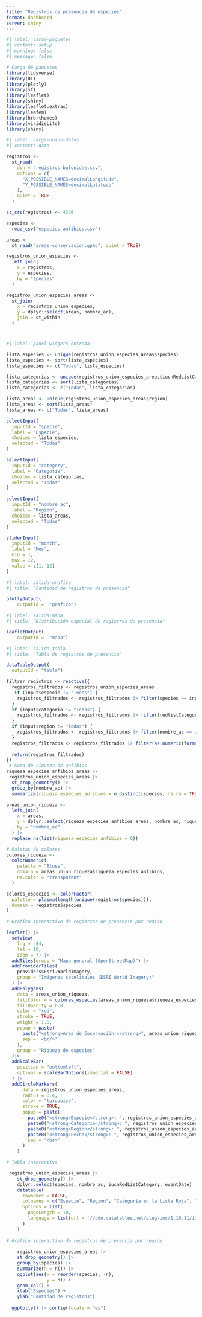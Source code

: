 ---
title: "Registros de presencia de especies"
format: dashboard
server: shiny
---

```{r}
#| label: carga-paquetes
#| context: setup
#| warning: false
#| message: false

# Carga de paquetes
library(tidyverse)
library(DT)
library(plotly)
library(sf)
library(leaflet)
library(shiny)
library(leaflet.extras)
library(leafem)
library(hrbrthemes)
library(viridisLite)
library(shiny)
```


```{r}

#| label: carga-union-datos
#| context: data

registros <-
  st_read(
    dsn = "registros-bufonidae.csv",
    options = c(
      "X_POSSIBLE_NAMES=decimalLongitude",
      "Y_POSSIBLE_NAMES=decimalLatitude"
    ),
    quiet = TRUE
  )

st_crs(registros) <- 4326

especies <-
  read_csv("especies-anfibios.csv")

areas <-
  st_read("areas-conservacion.gpkg", quiet = TRUE)

registros_union_especies <-
  left_join(
    x = registros,
    y = especies,
    by = "species"
  )

registros_union_especies_areas <-
  st_join(
    x = registros_union_especies,
    y = dplyr::select(areas, nombre_ac),
    join = st_within
  )
```

# {.sidebar}

```{r}
#| label: panel-widgets-entrada

lista_especies <- unique(registros_union_especies_areas$species)
lista_especies <- sort(lista_especies)
lista_especies <- c("Todas", lista_especies)

lista_categorias <- unique(registros_union_especies_areas$iucnRedListCategory)
lista_categorias <- sort(lista_categorias)
lista_categorias <- c("Todas", lista_categorias)

lista_areas <- unique(registros_union_especies_areas$region)
lista_areas <- sort(lista_areas)
lista_areas <- c("Todas", lista_areas)

selectInput(
  inputId = "specie",      
  label = "Especie",        
  choices = lista_especies, 
  selected = "Todas"        
)

selectInput(
  inputId = "category",      
  label = "Categoria",        
  choices = lista_categorias, 
  selected = "Todas"        
)

selectInput(
  inputId = "nombre_ac",      
  label = "Region",        
  choices = lista_areas, 
  selected = "Todas"        
)

sliderInput(
  inputId = "month",
  label = "Mes",
  min = 1,
  max = 12,
  value = c(1, 12)
)
```

```{r}
#| label: salida-grafico
#| title: "Cantidad de registros de presencia"

plotlyOutput(
	outputId =  "grafico")
```

```{r}
#| label: salida-mapa
#| title: "Distribución espacial de registros de presencia"

leafletOutput(
	outputId =  "mapa")
```

```{r}
#| label: salida-tabla
#| title: "Tabla de registros de presencia"

dataTableOutput(
  outputId = "tabla")
```

```{r}

filtrar_registros <- reactive({
  registros_filtrados <- registros_union_especies_areas
   if (input$especie != "Todas") {
    registros_filtrados <- registros_filtrados |> filter(species == input$especie)
  }
  if (input$categoria != "Todas") {
    registros_filtrados <- registros_filtrados |> filter(redlistCategory == input$categoria)
  }
  if (input$region != "Todas") {
    registros_filtrados <- registros_filtrados |> filter(nombre_ac == input$nombre_ac)
  }
  registros_filtrados <- registros_filtrados |> filter(as.numeric(format(as.Date(eventDate), "%Y")) >= input$anios[1] & as.numeric(format(as.Date(eventDate), "%Y")) <= input$anios[2])
  
  return(registros_filtrados)
})
 # Suma de riqueza de anfibios
riqueza_especies_anfibios_areas <-
 registros_union_especies_areas |>
  st_drop_geometry() |>
  group_by(nombre_ac) |>
  summarize(riqueza_especies_anfibios = n_distinct(species, na.rm = TRUE))

areas_union_riqueza <-
  left_join(
    x = areas,
    y = dplyr::select(riqueza_especies_anfibios_areas, nombre_ac, riqueza_especies_anfibios),
    by = "nombre_ac"
  ) |>
  replace_na(list(riqueza_especies_anfibios = 0))

# Paletas de colores
colores_riqueza <-
  colorNumeric(
    palette = "Blues",
    domain = areas_union_riqueza$riqueza_especies_anfibios,
    na.color = "transparent"
  )

colores_especies <- colorFactor(
  palette = plasma(length(unique(registros$species))), 
  domain = registros$species
)

# Gráfico interactivo de registros de presencia por región

leaflet() |>
  setView(
    lng = -84,
    lat = 10,
    zoom = 7) |>
  addTiles(group = "Mapa general (OpenStreetMap)") |>
  addProviderTiles(
    providers$Esri.WorldImagery, 
    group = "Imágenes satelitales (ESRI World Imagery)"
  ) |> 
  addPolygons(
    data = areas_union_riqueza,
    fillColor = ~ colores_especies(areas_union_riqueza$riqueza_especies_anfibios),
    fillOpacity = 0.8,
    color = "red",
    stroke = TRUE,
    weight = 1.0,
    popup = paste(
      paste("<strong>Area de Coservación:</strong>", areas_union_riqueza$nombre_ac),
      sep = '<br/>'
    ),
    group = "Riqueza de especies"
  )|>
  addScaleBar(
    position = "bottomleft", 
    options = scaleBarOptions(imperial = FALSE)
  ) |>
  addCircleMarkers(
      data = registros_union_especies_areas,
      radius = 0.4,
      color = "turquoise",
      stroke = TRUE,
      popup = paste(
        paste0("<strong>Especie</strong>: ", registros_union_especies_areas$species),
        paste0("<strong>Categoria</strong>: ", registros_union_especies_areas$iucnRedListCategory),
        paste0("<strong>Region</strong>: ", registros_union_especies_areas$region),
        paste0("<strong>Fecha</strong>: ", registros_union_especies_areas$eventDate),
        sep = "<br>"
      )
    )

# Tabla interactiva

 registros_union_especies_areas |>
    st_drop_geometry() |>
    dplyr::select(species, nombre_ac, iucnRedListCategory, eventDate) |>
    datatable(
      rownames = FALSE,
      colnames = c("Especie", "Región", "Categoría en la Lista Roja", "Fecha"),
      options = list(
        pageLength = 10,
        language = list(url = '//cdn.datatables.net/plug-ins/1.10.11/i18n/Spanish.json')
      )
    )
 
# Gráfico interactivo de registros de presencia por región
  
    registros_union_especies_areas |>
    st_drop_geometry() |>
    group_by(species) |>
    summarize(n = n()) |>
    ggplot(aes(x = reorder(species, -n),
               y = n)) +
    geom_col() +
    xlab("Especies") +
    ylab("Cantidad de registros")
  
  ggplotly() |> config(locale = "es")

```

